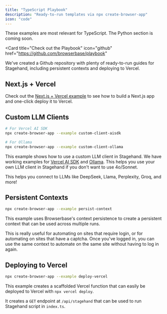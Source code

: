```yaml
---
title: "TypeScript Playbook"
description: "Ready-to-run templates via npx create-browser-app"
icon: "code"
---
```


<Note>
  These examples are most relevant for TypeScript. The Python section is coming
  soon.
</Note>

<Card
  title="Check out the Playbook"
  icon="github"
  href="https://github.com/browserbase/playbook"
>
  We've created a Github repository with plenty of ready-to-run guides for
  Stagehand, including persistent contexts and deploying to Vercel.
</Card>

## Next.js + Vercel

Check out the [Next.js + Vercel example](https://github.com/browserbase/stagehand-nextjs-quickstart) to see how to build a Next.js app and one-click deploy it to Vercel.

## Custom LLM Clients

```bash
# For Vercel AI SDK
npx create-browser-app --example custom-client-aisdk

# For Ollama
npx create-browser-app --example custom-client-ollama
```

This example shows how to use a custom LLM client in Stagehand. We have working examples for [Vercel AI SDK](https://sdk.vercel.ai/docs/introduction) and [Ollama](https://ollama.ai/). This helps you use your own LLM client in Stagehand if you don't want to use 4o/Sonnet.

This helps you connect to LLMs like DeepSeek, Llama, Perplexity, Groq, and more!

## Persistent Contexts

```bash
npx create-browser-app --example persist-context
```

This example uses Browserbase's context persistence to create a persistent context that can be used across multiple runs.

This is really useful for automating on sites that require login, or for automating on sites that have a captcha. Once you've logged in, you can use the same context to automate on the same site without having to log in again.

## Deploying to Vercel

```bash
npx create-browser-app --example deploy-vercel
```

This example creates a scaffolded Vercel function that can easily be deployed to Vercel with `npx vercel deploy`.

It creates a `GET` endpoint at `/api/stagehand` that can be used to run Stagehand script in `index.ts`.
